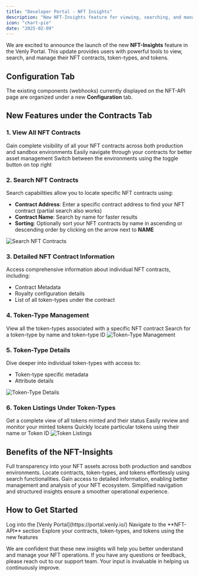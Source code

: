 ```yaml
---
title: "Developer Portal - NFT Insights"
description: "New NFT-Insights feature for viewing, searching, and managing NFT contracts and tokens"
icon: "chart-pie"
date: "2025-02-09"
---
```


We are excited to announce the launch of the new **NFT-Insights** feature in the Venly Portal. This update provides users with powerful tools to view, search, and manage their NFT contracts, token-types, and tokens.

## Configuration Tab

The existing components (webhooks) currently displayed on the NFT-API page are organized under a new **Configuration** tab.

## New Features under the Contracts Tab

### 1. View All NFT Contracts

<CardGroup cols={2}>
  <Card title="Complete Visibility" icon="eye">
    Gain complete visibility of all your NFT contracts across both production and sandbox environments
  </Card>
  
  <Card title="Easy Navigation" icon="map">
    Easily navigate through your contracts for better asset management
  </Card>
</CardGroup>

<Tip>
Switch between the environments using the toggle button on top right
</Tip>

### 2. Search NFT Contracts

Search capabilities allow you to locate specific NFT contracts using:

- **Contract Address**: Enter a specific contract address to find your NFT contract (partial search also works)
- **Contract Name**: Search by name for faster results
- **Sorting**: Optionally sort your NFT contracts by name in ascending or descending order by clicking on the arrow next to **NAME**

<Frame>
  <img src="https://files.readme.io/4d003ba1686bdb73cd5c23e1af2078135d61e09f52eb0220910435178ce5aa73-image.png" alt="Search NFT Contracts" />
</Frame>

### 3. Detailed NFT Contract Information

Access comprehensive information about individual NFT contracts, including:

- Contract Metadata
- Royalty configuration details
- List of all token-types under the contract

### 4. Token-Type Management

<CardGroup cols={2}>
  <Card title="View Token-Types" icon="layer-group">
    View all the token-types associated with a specific NFT contract
  </Card>
  
  <Card title="Search Token-Types" icon="magnifying-glass">
    Search for a token-type by name and token-type ID
  </Card>
</CardGroup>

<Frame>
  <img src="https://files.readme.io/f148de23a54b383977586a92386b0b561bb35a3829de32e658063dea2428a8af-image.png" alt="Token-Type Management" />
</Frame>

### 5. Token-Type Details

Dive deeper into individual token-types with access to:

- Token-type specific metadata
- Attribute details

<Frame>
  <img src="https://files.readme.io/8c903a3bcd3f05318a1a06caef441991b59e91792315ae773b13e889244fd2f9-image.png" alt="Token-Type Details" />
</Frame>

### 6. Token Listings Under Token-Types

<CardGroup cols={3}>
  <Card title="Complete View" icon="list">
    Get a complete view of all tokens minted and their status
  </Card>
  
  <Card title="Monitor Tokens" icon="chart-line">
    Easily review and monitor your minted tokens
  </Card>
  
  <Card title="Quick Search" icon="search">
    Quickly locate particular tokens using their name or Token ID
  </Card>
</CardGroup>

<Frame>
  <img src="https://files.readme.io/e69e32dcea4f3c1cb23aab58a3e697b8256671176044984c8b2d9058016e3fcd-image.png" alt="Token Listings" />
</Frame>

## Benefits of the NFT-Insights

<AccordionGroup>
  <Accordion title="Improved Visibility" icon="eye">
    Full transparency into your NFT assets across both production and sandbox environments.
  </Accordion>
  
  <Accordion title="Efficient Search & Navigation" icon="magnifying-glass">
    Locate contracts, token-types, and tokens effortlessly using search functionalities.
  </Accordion>
  
  <Accordion title="Enhanced Data Management" icon="database">
    Gain access to detailed information, enabling better management and analysis of your NFT ecosystem.
  </Accordion>
  
  <Accordion title="Streamlined Workflow" icon="workflow">
    Simplified navigation and structured insights ensure a smoother operational experience.
  </Accordion>
</AccordionGroup>

## How to Get Started

<Steps>
  <Step title="Log into Venly Portal">
    Log into the [Venly Portal](https://portal.venly.io/)
  </Step>
  
  <Step title="Navigate to NFT-API">
    Navigate to the **NFT-API** section
  </Step>
  
  <Step title="Explore Features">
    Explore your contracts, token-types, and tokens using the new features
  </Step>
</Steps>

We are confident that these new insights will help you better understand and manage your NFT operations. If you have any questions or feedback, please reach out to our support team. Your input is invaluable in helping us continuously improve.

